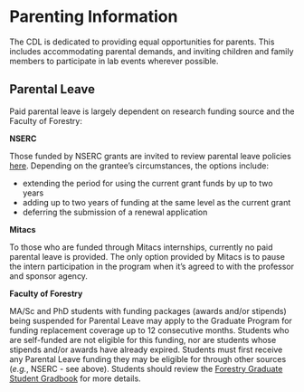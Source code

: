# Parenting Information {-#parenting}
The CDL is dedicated to providing equal opportunities for parents. This includes accommodating parental demands, and inviting children and family members to participate in lab events wherever possible.

## Parental Leave {-#parentingleave}
Paid parental leave is largely dependent on research funding source and the Faculty of Forestry:

**NSERC**  

Those funded by NSERC grants are invited to review parental leave policies [here](https://www.nserc-crsng.gc.ca/NSERC-CRSNG/policies-politiques/Wleave-Fconges_eng.asp). Depending on the grantee’s circumstances, the options include:

* extending the period for using the current grant funds by up to two years  
* adding up to two years of funding at the same level as the current grant  
* deferring the submission of a renewal application

**Mitacs**  

To those who are funded through Mitacs internships, currently no paid parental leave is provided. The only option provided by Mitacs is to pause the intern participation in the program when it's agreed to with the professor and sponsor agency.

**Faculty of Forestry**  

MA/Sc and PhD students with funding packages (awards and/or stipends) being suspended for Parental Leave may apply to the Graduate Program for funding replacement coverage up to 12 consecutive months. Students who are self-funded are not eligible for this funding, nor are students whose stipends and/or awards have already expired. Students must first receive any Parental Leave funding they may be eligible for through other sources (*e.g.*, NSERC - see above). Students should review the [Forestry Graduate Student Gradbook](https://forestry.ubc.ca/files/2023/09/Forestry-Gradbook.pdf) for more details. 